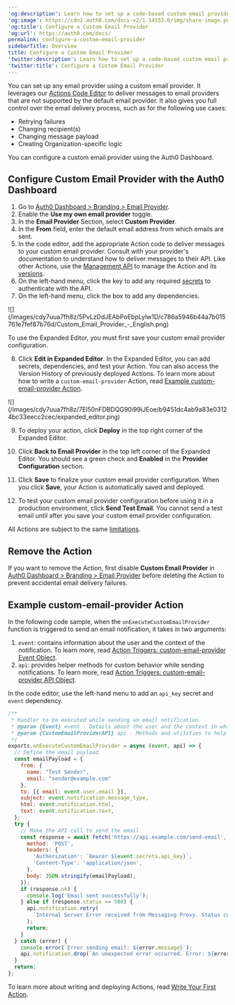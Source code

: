 ---
'og:description': Learn how to set up a code-based custom email provider.
'og:image': https://cdn2.auth0.com/docs-v2/1.14553.0/img/share-image.png
'og:title': Configure a Custom Email Provider
'og:url': https://auth0.com/docs/
permalink: configure-a-custom-email-provider
sidebarTitle: Overview
title: Configure a Custom Email Provider
'twitter:description': Learn how to set up a code-based custom email provider.
'twitter:title': Configure a Custom Email Provider
---
You can set up any email provider using a custom email provider. It leverages our [Actions Code Editor](/docs/customize/actions/actions-overview) to deliver messages to email providers that are not supported by the default email provider. It also gives you full control over the email delivery process, such as for the following use cases:

* Retrying failures
* Changing recipient(s)
* Changing message payload
* Creating Organization-specific logic

You can configure a custom email provider using the <Tooltip tip="Auth0 Dashboard: Auth0's main product to configure your services." cta="View Glossary" href="/docs/glossary?term=Auth0+Dashboard">Auth0 Dashboard</Tooltip>.

## Configure Custom Email Provider with the Auth0 Dashboard

1. Go to [Auth0 Dashboard > Branding > Email Provider](https://manage.auth0.com/#/templates/provider).
2. Enable the **Use my own email provider** toggle.
3. In the **Email Provider** Section, select **Custom Provider**.
4. In the **From** field, enter the default email address from which emails are sent.
5. In the code editor, add the appropriate Action code to deliver messages to your custom email provider. Consult with your provider's documentation to understand how to deliver messages to their API. Like other Actions, use the [Management API](https://auth0.com/docs/api/management/v2/actions/get-actions) to manage the Action and its [versions](/docs/customize/actions/manage-versions).
6. On the left-hand menu, click the key to add any required [secrets](/docs/customize/actions/write-your-first-action) to authenticate with the API.
7. On the left-hand menu, click the box to add any dependencies.

<Frame>![](/images/cdy7uua7fh8z/5PvLzDdJEAbPoEbpLylw1D/c786a5946b44a7b015761e7fef87b76d/Custom_Email_Provider_-_English.png)</Frame>

<Callout icon="file-lines" color="#0EA5E9" iconType="regular">

To use the Expanded Editor, you must first save your custom email provider configuration.

</Callout>

8. Click **Edit in Expanded Editor**. In the Expanded Editor, you can add secrets, dependencies, and test your Action. You can also access the Version History of previously deployed Actions. To learn more about how to write a `custom-email-provider` Action, read [Example custom-email-provider Action](#example-custom-email-provider-action).

<Frame>![](/images/cdy7uua7fh8z/7El50nFDBDQG90i99iJEoe/b9451dc4ab9a83e03124bc33eecc2cec/expanded_editor.png)</Frame>

9. To deploy your action, click **Deploy** in the top right corner of the Expanded Editor.

10. Click **Back to Email Provider** in the top left corner of the Expanded Editor. You should see a green check and **Enabled** in the **Provider Configuration** section.

11. Click **Save** to finalize your custom email provider configuration. When you click **Save**, your Action is automatically saved and deployed.

12. To test your custom email provider configuration before using it in a production environment, click **Send Test Email**. You cannot send a test email until after you save your custom email provider configuration.

<Callout icon="file-lines" color="#0EA5E9" iconType="regular">

All Actions are subject to the same [limitations](/docs/customize/actions/limitations).

</Callout>

## Remove the Action

If you want to remove the Action, first disable **Custom Email Provider** in [Auth0 Dashboard > Branding > Email Provider](https://manage.auth0.com/#/templates/provider) before deleting the Action to prevent accidental email delivery failures.

## Example custom-email-provider Action

In the following code sample, when the `onExecuteCustomEmailProvider` function is triggered to send an email notification, it takes in two arguments:

1. `event`: contains information about the user and the context of the notification. To learn more, read [Action Triggers: custom-email-provider Event Object](/docs/customize/email/configure-a-custom-email-provider/action-triggers-custom-email-provider-event-object).
2. `api`: provides helper methods for custom behavior while sending notifications. To learn more, read [Action Triggers: custom-email-provider API Object](/docs/customize/email/configure-a-custom-email-provider/action-triggers-custom-email-provider-api-object).

<Callout icon="file-lines" color="#0EA5E9" iconType="regular">

In the code editor, use the left-hand menu to add an `api_key` secret and `event` dependency.

</Callout>

```javascript lines expandable
/**
 * Handler to be executed while sending an email notification.
 * @param {Event} event - Details about the user and the context in which they are logging in.
 * @param {CustomEmailProviderAPI} api - Methods and utilities to help change the behavior of sending an email notification.
 */
exports.onExecuteCustomEmailProvider = async (event, api) => {
  // Define the email payload
  const emailPayload = {
    from: {
      name: "Test Sender",
      email: "sender@example.com"
    },
    to: [{ email: event.user.email }],
    subject: event.notification.message_type,
    html: event.notification.html,
    text: event.notification.text,
  };
  try {
    // Make the API call to send the email
    const response = await fetch('https://api.example.com/send-email', {
      method: 'POST',
      headers: {
        'Authorization': `Bearer ${event.secrets.api_key}`,
        'Content-Type': 'application/json',
      },
      body: JSON.stringify(emailPayload),
    });
    if (response.ok) {
      console.log('Email sent successfully');
    } else if (response.status >= 500) {
      api.notification.retry(
        `Internal Server Error received from Messaging Proxy. Status code: ${response.status}.`
      );
      return;
    }
  } catch (error) {
    console.error(`Error sending email: ${error.message}`);
    api.notification.drop(`An unexpected error occurred. Error: ${error.message}`);
  }
  return;
};
```






To learn more about writing and deploying Actions, read [Write Your First Action](/docs/customize/actions/write-your-first-action).